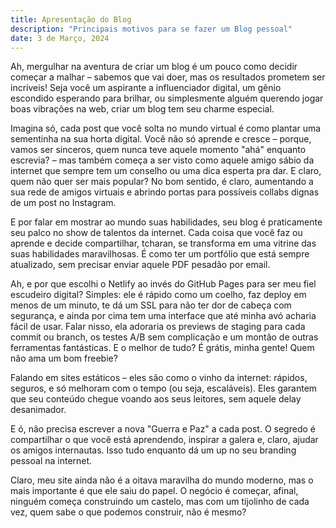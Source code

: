 ```yaml
---
title: Apresentação do Blog
description: "Principais motivos para se fazer um Blog pessoal"
date: 3 de Março, 2024
---
```


Ah, mergulhar na aventura de criar um blog é um pouco como decidir começar a malhar – sabemos que vai doer, mas os resultados prometem ser incríveis! Seja você um aspirante a influenciador digital, um gênio escondido esperando para brilhar, ou simplesmente alguém querendo jogar boas vibrações na web, criar um blog tem seu charme especial.

Imagina só, cada post que você solta no mundo virtual é como plantar uma sementinha na sua horta digital. Você não só aprende e cresce – porque, vamos ser sinceros, quem nunca teve aquele momento "ahá" enquanto escrevia? – mas também começa a ser visto como aquele amigo sábio da internet que sempre tem um conselho ou uma dica esperta pra dar. E claro, quem não quer ser mais popular? No bom sentido, é claro, aumentando a sua rede de amigos virtuais e abrindo portas para possíveis collabs dignas de um post no Instagram.

E por falar em mostrar ao mundo suas habilidades, seu blog é praticamente seu palco no show de talentos da internet. Cada coisa que você faz ou aprende e decide compartilhar, tcharan, se transforma em uma vitrine das suas habilidades maravilhosas. É como ter um portfólio que está sempre atualizado, sem precisar enviar aquele PDF pesadão por email.

Ah, e por que escolhi o Netlify ao invés do GitHub Pages para ser meu fiel escudeiro digital? Simples: ele é rápido como um coelho, faz deploy em menos de um minuto, te dá um SSL para não ter dor de cabeça com segurança, e ainda por cima tem uma interface que até minha avó acharia fácil de usar. Falar nisso, ela adoraria os previews de staging para cada commit ou branch, os testes A/B sem complicação e um montão de outras ferramentas fantásticas. E o melhor de tudo? É grátis, minha gente! Quem não ama um bom freebie?

Falando em sites estáticos – eles são como o vinho da internet: rápidos, seguros, e só melhoram com o tempo (ou seja, escaláveis). Eles garantem que seu conteúdo chegue voando aos seus leitores, sem aquele delay desanimador.

E ó, não precisa escrever a nova "Guerra e Paz" a cada post. O segredo é compartilhar o que você está aprendendo, inspirar a galera e, claro, ajudar os amigos internautas. Isso tudo enquanto dá um up no seu branding pessoal na internet.

Claro, meu site ainda não é a oitava maravilha do mundo moderno, mas o mais importante é que ele saiu do papel. O negócio é começar, afinal, ninguém começa construindo um castelo, mas com um tijolinho de cada vez, quem sabe o que podemos construir, não é mesmo?
